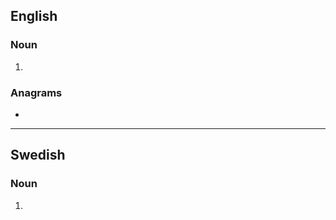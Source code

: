 ==English==

===Noun===
{{head|en|noun plural form}}

# {{plural of|gradient|lang=en}}

===Anagrams===
* {{anagrams|en|a=adeginrst|Grinstead|astringed|deratings|red giants|treadings}}

----

==Swedish==

===Noun===
{{head|sv|noun form}}

# {{sv-noun-form-indef-gen|gradient}}